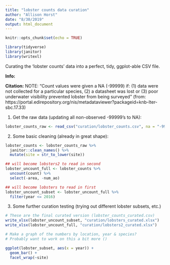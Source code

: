 ```yaml
---
title: "lobster counts data curation"
author: "Allison Horst"
date: "8/30/2019"
output: html_document
---
```


```r
knitr::opts_chunk$set(echo = TRUE)
```

```r
library(tidyverse)
library(janitor)
library(writexl)
```


Curating the 'lobster counts' data into a perfect, tidy, ggplot-able CSV file. 

**Info:**

**Citation:**
NOTE: "Count values were given a NA (-99999) if: (1) data were not collected for a particular species, (2) a datasheet was lost or (3) poor underwater visibility prevented lobster from being surveyed" (from: https://portal.edirepository.org/nis/metadataviewer?packageid=knb-lter-sbc.17.33)

1. Get the raw data (updating all non-observed -99999's to NA):
```r

lobster_counts_raw <- read_csv("curation/lobster_counts.csv", na = "-99999")

```

2. Some basic cleaning (already in great shape): 
```r

lobster_counts <- lobster_counts_raw %>% 
  janitor::clean_names() %>% 
  mutate(site = str_to_lower(site))

## will become lobsters2 to read in second
lobster_uncount_full <- lobster_counts %>%
  uncount(count) %>%
  select(-area, -num_ao)

## will become lobsters to read in first
lobster_uncount_subset <- lobster_uncount_full %>%
  filter(year <= 2016) 
```

3. Some further curation testing (trying out different lobster subsets, etc.)
```r

# These are the final curated version (lobster_counts_curated.csv)
write_xlsx(lobster_uncount_subset, "curation/lobsters_curated.xlsx")
write_xlsx(lobster_uncount_full, "curation/lobsters2_curated.xlsx")

# Make a graph of the numbers by location, year & species?
# Probably want to work on this a bit more ()

ggplot(lobster_subset, aes(x = year)) +
  geom_bar() +
  facet_wrap(~site)

```

